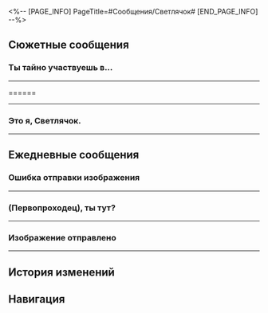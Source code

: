 <%-- [PAGE_INFO]
PageTitle=#Сообщения/Светлячок#
[END_PAGE_INFO] --%>
{{Сообщение Инфобокс
|id          = 1310
|Изображение = Персонаж Светлячок Иконка.png
|Тип         = Персонаж
|Отправитель = Светлячок
|ПодписьСоо  = Я найду свою мечту...
|Фракция     = Охотники за Стелларонами
}}

==Сюжетные сообщения==
===Ты тайно участвуешь в...===
{{Сообщения
|условие_получения = 
|текст =
:{Выбор} Ты тайно участвуешь в Церемонии?
:'''(Первопроходец):''' Ты тайно участвуешь в Церемонии боевых искусств? Почему мне не сказала?
:'''(Первопроходец):''' [[Файл:Сообщение Firefly Lordly Trashcan.png|256px]]
:'''Светлячок:''' ???
:'''Светлячок:''' Это не я.
:'''Светлячок:''' Я бы никогда не надела нечто настолько... пухленькое.
:'''Светлячок:''' Погоди-ка. Последние несколько дней Серебряный Волк была на Лофу. Она что-то замышляет?
:'''Светлячок:''' Сейчас ей позвоню. Погоди.
:'''Светлячок:''' От услышанного она просто по полу от смеха каталась.
:'''Светлячок:''' До сих пор смеётся. Погоди.
:'''Светлячок:''' Она так хохотала, что чуть не задохнулась.
:'''Светлячок:''' [[Файл:Стикер ГПП 05 Вуббабу 07.png|80px|&lbrack;Нет слов&rbrack;]]
:'''Светлячок:''' Успокоилась. Говорит, что это не она.
:'''Светлячок:''' Кажется, кто-то притворился мной для участия в Церемонии.
:{Выбор} Так кто-то тобой притворялся!
::'''(Первопроходец):''' Мне казалось, это твоя новая машина. Выходит, кто-то тобой притворялся!
::'''Светлячок:''' С чего бы я вдруг влезла в «новую машину» вроде этой?!
:{Выбор} Так и {{MC|ж=знала|м=знал}}, что это не ты!
::'''(Первопроходец):''' Вот именно! Так и {{MC|ж=знала|м=знал}}, что какие-то чудаки притворялись тобой!
::'''Светлячок:''' И вышло неважно!
:'''Светлячок:''' [[Файл:Стикер ГПП 05 Вуббабу 10.png|80px|&lbrack;Ворчание&rbrack;]]
:{Выбор} Лука их проучит.
:'''(Первопроходец):''' Не переживай. Лука их проучит.
:'''Светлячок:''' И всё же эти негодяи не сделали ничего преступного. Не переусердствуйте.
:'''Светлячок:''' [[Файл:Стикер ГПП 15 Светлячок 04.png|80px|&lbrack;Атакую&rbrack;]]
}}
----

======
{{Сообщения
|условие_получения = 
|текст =
:{Выбор} 
:'''(Первопроходец):''' 
}}
----

===Это я, Светлячок.===
{{Сообщения
|условие_получения = 
|текст =
:'''Светлячок:''' Это я, Светлячок.
:'''Светлячок:''' Всё сделано.
:'''Светлячок:''' Не волнуйся. Я ничего не натворила, просто спряталась.
:'''Светлячок:''' Жаль, что не смогу послушать выступление госпожи Зарянки...
:'''Светлячок:''' [[Файл:Стикер ГПП 15 Светлячок 03.png|80px|(Стикер «Светлячок»)]]
}}
----

==Ежедневные сообщения==
===Ошибка отправки изображения===
{{Сообщения
|условие_получения = 
|текст=
:{{Диалог|Предупреждение}} Ошибка отправки изображения
:{{Диалог|Предупреждение}} Ошибка отправки изображения
:'''Светлячок:''' Похоже, я тебе не отправляла, да?
:{Выбор} Что это?
::'''(Первопроходец):''' Ошибку выдаёт. Не видно картинку...
:{Выбор} Покажи! Скорее!
::'''(Первопроходец):''' Что там? Я переживаю!
:'''Светлячок:''' Странно... Слишком большой размер файла или плохой сигнал?
:'''Светлячок:''' [[Файл:Сообщение Светлячок 41 (Келус).png|256px]] [[Файл:Сообщение Светлячок 41 (Стелла).png|256px]]
:'''Светлячок:''' [[Файл:Сообщение Светлячок 41 (Келус).png|256px]] [[Файл:Сообщение Светлячок 41 (Стелла).png|256px]]
:'''Светлячок:''' [[Файл:Сообщение Светлячок 41 (Келус).png|256px]] [[Файл:Сообщение Светлячок 41 (Стелла).png|256px]]
:'''Светлячок:''' [[Файл:Сообщение Светлячок 41 (Келус).png|256px]] [[Файл:Сообщение Светлячок 41 (Стелла).png|256px]]
:'''Светлячок:''' Прости меня...
:'''Светлячок:''' [[Файл:Стикер ГПП 07 Пом-Пом 02.png|80px]]
:{Выбор} Так много кадров?
::'''(Первопроходец):''' Ты сняла так много кадров? И все с разным выражением лица?
::'''Светлячок:''' Это всё одно изображение.
::'''Светлячок:''' Из-за ошибок отправки я нажимала много раз...
:{Выбор} Сохраню все!
::'''(Первопроходец):''' Как здорово! Я их все сохраню!
::'''Светлячок:''' Не стоит. Это всё одно изображение.
::'''Светлячок:''' Из-за ошибок отправки я нажимала много раз...
:'''Светлячок:''' [[Файл:Стикер ГПП 07 Пом-Пом 02.png|80px]]
:'''Светлячок:''' Кстати, кажется, ты умеешь снимать селфи, (Первопроходец)
:'''Светлячок:''' Посоветуешь композицию или выражение лица? Хочу научиться.
:{Выбор} [[Файл:Стикер ГПП 05 Вуббабу 03.png|80px]]
::'''(Первопроходец):''' [[Файл:Стикер ГПП 05 Вуббабу 03.png|80px]]
::'''(Первопроходец):''' Попробуй так.
::'''Светлячок:''' Как мило!
::'''Светлячок:''' Но разве у меня получится такое выражение лица? Нужно потренироваться...
::'''Светлячок:''' Никогда не видела тебя с таким лицом, (Первопроходец).
:{Выбор} [[Файл:Стикер ГПП 12 Другое 01.png|80px]]
::'''(Первопроходец):''' [[Файл:Стикер ГПП 12 Другое 01.png|80px]]
::'''(Первопроходец):''' Попробуй так.
::'''Светлячок:''' Но твоё лицо ничего не выражает...
::'''Светлячок:''' Выглядит несложно, я потренируюсь.
:{Выбор} [[Файл:Стикер ГПП 13 Другое 01.png|80px]]
::'''(Первопроходец):''' [[Файл:Стикер ГПП 13 Другое 01.png|80px]]
::'''(Первопроходец):''' Попробуй так.
::'''Светлячок:''' Кажется, на Пенаконии я видела похожий аксессуар для фото...
::'''Светлячок:''' Это тёмные очки!
::'''Светлячок:''' Интересно, дай попробую!
:'''Светлячок:''' Если получится, давай сделаем совместное фото.
:'''Светлячок:''' [[Файл:Стикер ГПП 07 Пом-Пом 03.png|80px]]
}}
----

===(Первопроходец), ты тут?===
{{Сообщения
|условие_получения = 
|текст=
:'''Светлячок:''' (Первопроходец), ты тут?
:'''Светлячок:''' Я в торговом центре «Оти».
:'''Светлячок:''' Кафка просила привезти ей сувениры с Пенаконии, но не сказала, что именно.
:'''Светлячок:''' Может, у тебя есть идеи?
:{Выбор} Не переживай, я разберусь.
::'''(Первопроходец):''' Не переживай, я разберусь.
::'''(Первопроходец):''' Я неплохо знаю Кафку.
::'''Светлячок:''' Как здорово!
::'''Светлячок:''' [[Файл:Стикер ГПП 07 Пом-Пом 06.png|80px]]
:{Выбор} Может, спросить Серебряного Волка?
::'''(Первопроходец):''' Почему бы тебе не спросить Серебряного Волка? У неё наверняка много идей.
::'''Светлячок:''' Вообще-то я уже спрашивала.
::'''Светлячок:''' Она сказала, что Кафке понравится что угодно, если я это выберу сама.
::'''Светлячок:''' [[Файл:Стикер ГПП 07 Пом-Пом 15.png|80px]]
:{Выбор} Прости, я не очень хорошо её знаю...
::'''(Первопроходец):''' Прости, я не очень хорошо её знаю...
::'''Светлячок:''' Вот как...
::'''Светлячок:''' Кафка часто говорит о тебе, я думала, вы близко знакомы.
::'''Светлячок:''' Прости, не хотела ставить тебя в неловкое положение.
::'''Светлячок:''' Но всё же буду рада выслушать твой совет, (Первопроходец).
::'''Светлячок:''' Пожалуйста!
::'''Светлячок:''' [[Файл:Стикер ГПП 07 Пом-Пом 01.png|80px]]
:'''Светлячок:''' Всё, что мне приходит в голову... Помада, пальто, тёмные очки... Только, кажется, у неё этого полно.
:{Выбор} Выбери что-то из этого.
:'''(Первопроходец):''' Выбери что-то из этого, всё подойдёт.
:'''(Первопроходец):''' Главное не подарок, а внимание.
:{Выбор} Помада
::'''(Первопроходец):''' Помада - неплохой выбор.
::'''Светлячок:''' Кафка как-то тоже дарила мне помаду.
::'''Светлячок:''' Светло-розовую, со вкусом персикового желе. Она сказала, что мне очень идёт.
::'''Светлячок:''' Если так посмотреть, помада - отличный вариант ответного подарка.
:{Выбор} Пальто
::'''(Первопроходец):''' Пальто - неплохой выбор.
::'''Светлячок:''' Пальто... Если это будет изделие ручной работы с Пенаконии, Кафке наверняка понравится.
:{Выбор} Тёмные очки
::'''(Первопроходец):''' Тёмные очки - неплохой выбор.
::'''Светлячок:''' Кажется, Кафка говорила, что тёмные очки занимают мало места, и она всегда скупает их тоннами, не придавая значения стоимости.
:{Выбор} А кошелёк твой как?
:'''(Первопроходец):''' Но вещи на Пенаконии стоят недёшево, кошелёк твой как?
:'''Светлячок:''' Кафка дала мне свою кредитку, сказав, что я могу тратить, сколько хочу. Но мне неловко расходовать чужие деньги направо и налево, поэтому я пока так и не воспользовалась ей...
:{Выбор} А Охотникам за Стелларонами новенькие не нужны случайно?
::'''(Первопроходец):''' А Охотникам за Стелларонами новенькие не нужны случайно?
::'''Светлячок:''' Проводник расстроится, если узнает, что ты такие вопросы задаёшь.
::'''Светлячок:''' [[Файл:Стикер ГПП 07 Пом-Пом 02.png|80px]]
:{Выбор} Я получаю плюшки от экспресса.
::'''(Первопроходец):''' Вообще-то да, я получаю плюшки от Звёздного экспресса...
::'''(Первопроходец):''' Ну всё, я иду к Пом-Пом.
::'''Светлячок:''' Давай!
::'''Светлячок:''' [[Файл:Стикер ГПП 07 Пом-Пом 06.png|80px]]
}}
----

===Изображение отправлено===
{{Сообщения
|условие_получения = 
|текст=
:{{Диалог|Предупреждение}} Изображение отправлено
:'''Светлячок:''' Смотри, это я на одной планете, знаменитой своими морскими курортами.
:'''Светлячок:''' Это как раз перед рассветом, около пяти системных часов, и уже столько народу ловят волну.
:'''Светлячок:''' На поверхности моря отражается небо, и не различить, находятся ли силуэты сёрферов прямо перед тобой или вдалеке, они будто парят на горизонте.
:'''Светлячок:''' Ты когда-нибудь {{MC|ж=испытывала|м=испытывал}} подобное?
:{Выбор} Да, когда {{MC|ж=страдала|м=страдал}} бессонницей.
::'''(Первопроходец):''' Да, когда {{MC|ж=страдала|м=страдал}} бессонницей.
::'''(Первопроходец):''' Но... В пять утра? Ты так рано встаёшь?
:{Выбор} Я рано просыпаюсь.
::'''(Первопроходец):''' Я каждый день встаю рано, а что такого?
::'''(Первопроходец):''' Так, ты тоже встаёшь так рано?
:{Выбор} Мне не нужен сон.
::'''(Первопроходец):''' Мне не нужен сон, а что такого?
::'''(Первопроходец):''' Шутка!
::'''Светлячок:''' Да... Такая вот я.
:'''Светлячок:''' У меня нет функции сновидений, и мне не нужен такой долгий сон, как у людей. Короткого отдыха достаточно.
:'''Светлячок:''' Поэтому я люблю забраться повыше в раннее утро, когда рассвет только забрезжит.
:'''Светлячок:''' Неважно где - на берегу моря, в лесу или в горной глуши, мне нравится смотреть, как восходит солнце, возвещая новый день для каждого из миров.
:'''Светлячок:''' Это прекрасное чувство, попробуй.
:{Выбор} Я тоже так хочу!
::'''(Первопроходец):''' Звучит неплохо, в следующий раз возьми меня с собой.
::'''Светлячок:''' Правда? Отлично!
::'''Светлячок:''' [[Файл:Стикер ГПП 07 Пом-Пом 12.png|80px]]
::'''Светлячок:''' Я боялась, что ты откажешься.
:{Выбор} Я не встану.
::'''(Первопроходец):''' Только я не встану.
::'''(Первопроходец):''' Первопроходческие экспедиции - нелёгкая работа. Разве что тебе каким-то чудом удастся разбудить меня так рано.
::'''Светлячок:''' Я попытаюсь. Заодно поздороваюсь с проводником. В нужное время я буду на экспрессе.
::'''Светлячок:''' [[Файл:Стикер ГПП 07 Пом-Пом 06.png|80px]]
:{Выбор} В четыре утра тренировка.
::'''(Первопроходец):''' Утром я очень {{MC|ж=занята|м=занят}}. В четыре утра у меня тренировка.
::'''(Первопроходец):''' Ты когда-нибудь видела Звёздный экспресс в четыре утра?
::'''Светлячок:''' Ого! Какая сила воли!
::'''Светлячок:''' [[Файл:Стикер ГПП 07 Пом-Пом 06.png|80px]]
:'''Светлячок:''' Только вот на улице иногда бывает слишком много мошек. Они как-то сами меня находят...
:{Выбор} Они же просто букашки.
::'''(Первопроходец):''' Они же просто букашки, чего там бояться?
::'''(Первопроходец):''' [[Файл:Стикер ГПП 14 Другое 01.png|80px]]
::'''Светлячок:''' Да, ты {{MC|ж=права|м=прав}}.
::'''Светлячок:''' Я могу держаться позади.
:{Выбор} Я не выношу насекомых.
::'''(Первопроходец):''' Я не выношу насекомых, при одном виде пугаюсь до смерти.
::'''Светлячок:''' Ха-ха, я знаю, как их отпугнуть. Я разберусь.
:{Выбор} Надеюсь, твой козырь - это не...
::'''(Первопроходец):''' Надеюсь, твой козырь - это не то, о чём я думаю.
::'''(Первопроходец):''' Я
::'''(Первопроходец):''' заставлю моря
::'''(Первопроходец):''' вспыхнуть!
::'''Светлячок:''' Ты {{MC|ж=угадала|м=угадал}}.
::'''Светлячок:''' Класс!
:'''Светлячок:''' [[Файл:Стикер ГПП 15 Светлячок 04.png|80px]]
}}
----

==История изменений==
{{История изменений|2.7}}

==Навигация==
{{Сообщения Навбокс}}